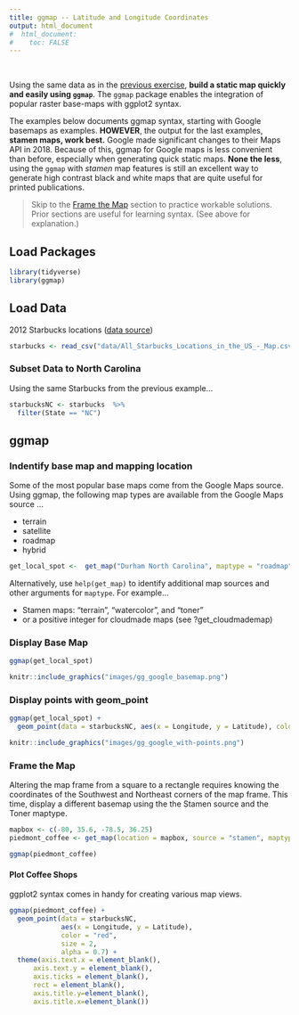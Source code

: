 ```yaml
---
title: ggmap -- Latitude and Longitude Coordinates
output: html_document
#  html_document:
#    toc: FALSE
---
```

&nbsp;

Using the same data as in the [previous exercise](01_georeference.html), **build a static map quickly and easily using `ggmap`**. The `ggmap` package enables the integration of popular raster base-maps with ggplot2 syntax.  

The examples below documents ggmap syntax, starting with Google basemaps as examples.  **HOWEVER**, the output for the last examples, **stamen maps, work best.**  Google made significant changes to their Maps API in 2018.  Because of this, ggmap for Google maps is less convenient than before, especially when generating quick static maps.  **None the less**, using the `ggmap` with *stamen* map features is still an excellent way to generate high contrast black and white maps that are quite useful for printed publications.

> Skip to the [Frame the Map](#frame_the_map) section to practice workable solutions.  Prior sections are useful for learning syntax. (See above for explanation.)


## Load Packages

```r
library(tidyverse)
library(ggmap)
```

## Load Data

2012 Starbucks locations ([data source](https://github.com/libjohn/mapping-with-R/blob/master/data/All_Starbucks_Locations_in_the_US_-_Map.csv))

```r
starbucks <- read_csv("data/All_Starbucks_Locations_in_the_US_-_Map.csv")
```

### Subset Data to North Carolina

Using the same Starbucks from the previous example...
```r
starbucksNC <- starbucks  %>% 
  filter(State == "NC")
```

## ggmap

### Indentify base map and mapping location

Some of the most popular base maps come from the Google Maps source.  Using ggmap, the following map types are available from the Google Maps source ...

- terrain
- satellite
- roadmap
- hybrid

``` r 
get_local_spot <-  get_map("Durham North Carolina", maptype = "roadmap", zoom = 10) 
```
Alternatively, use `help(get_map)` to identify additional map sources and other arguments for `maptype`.  For example...

- Stamen maps: "terrain", "watercolor", and "toner" 
- or a positive integer for cloudmade maps (see ?get_cloudmademap)

### Display Base Map

``` r
ggmap(get_local_spot)
```

```r
knitr::include_graphics("images/gg_google_basemap.png") 
```

### Display points with geom_point

``` r
ggmap(get_local_spot) + 
  geom_point(data = starbucksNC, aes(x = Longitude, y = Latitude), color = "navy", size = 1)
```

```r
knitr::include_graphics("images/gg_google_with-points.png") 
```

### Frame the Map

Altering the map frame from a square to a rectangle requires knowing the coordinates of the Southwest and Northeast corners of the map frame.  This time, display a different basemap using the the Stamen source and the Toner maptype.

```r
mapbox <- c(-80, 35.6, -78.5, 36.25)
piedmont_coffee <- get_map(location = mapbox, source = "stamen", maptype = "toner", zoom = 9)
```


```r
ggmap(piedmont_coffee)
```

#### Plot Coffee Shops

ggplot2 syntax comes in handy for creating various map views.


```r

ggmap(piedmont_coffee) +
  geom_point(data = starbucksNC, 
             aes(x = Longitude, y = Latitude), 
             color = "red", 
             size = 2,
             alpha = 0.7) +
  theme(axis.text.x = element_blank(),
      axis.text.y = element_blank(),
      axis.ticks = element_blank(),
      rect = element_blank(),
      axis.title.y=element_blank(),
      axis.title.x=element_blank())
```


